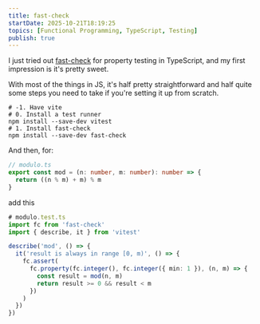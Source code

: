 ```yaml
---
title: fast-check
startDate: 2025-10-21T18:19:25
topics: [Functional Programming, TypeScript, Testing]
publish: true
---
```


I just tried out [fast-check](https://github.com/dubzzz/fast-check) for property testing in TypeScript, and my first impression is it's pretty sweet.

With most of the things in JS, it's half pretty straightforward and half quite some steps you need to take if you're setting it up from scratch.

```shell
# -1. Have vite
# 0. Install a test runner
npm install --save-dev vitest
# 1. Install fast-check
npm install --save-dev fast-check
```

And then, for:

```ts
// modulo.ts
export const mod = (n: number, m: number): number => {
  return ((n % m) + m) % m
}
```

add this

```ts
# modulo.test.ts
import fc from 'fast-check'
import { describe, it } from 'vitest'

describe('mod', () => {
  it('result is always in range [0, m)', () => {
    fc.assert(
      fc.property(fc.integer(), fc.integer({ min: 1 }), (n, m) => {
        const result = mod(n, m)
        return result >= 0 && result < m
      })
    )
  })
})
```
